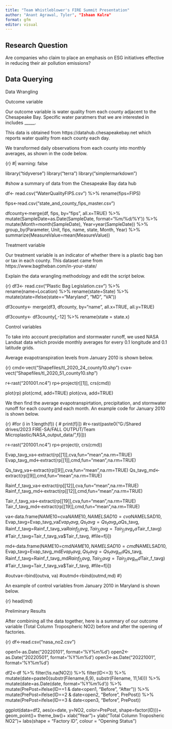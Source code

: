 ```yaml
---
title: "Team Whistleblower's FIRE Summit Presentation"
author: "Anant Agrawal, Tyler", "Ishaan Kalra"
format: gfm
editor: visual
---
```


## **Research Question**

Are companies who claim to place an emphasis on ESG initiatives effective in reducing their air pollution emissions?

## **Data Querying**

Data Wrangling

Outcome variable

Our outcome variable is water quality from each county adjacent to the Chesapeake Bay. Specific water paratmers that we are interested in includes \_\_\_\_\_.

This data is obtained from https://datahub.chesapeakebay.net which reports water quality from each county each day.

We transformed daily observations from each county into monthly averages, as shown in the code below.

{r} #\| warning: false

library("tidyverse") library("terra") library("simplermarkdown")

#show a summary of data from the Chesapeake Bay data hub

df\<- read.csv("WaterQualityFIPS.csv") %\>% rename(fips=FIPS)

fips\<-read.csv("state_and_county_fips_master.csv")

dfcounty\<-merge(df, fips, by="fips", all.x=TRUE) %\>% mutate(SampleDate=as.Date(SampleDate, format='%m/%d/%Y')) %\>% mutate(Month=month(SampleDate), Year=year(SampleDate)) %\>% group_by(Parameter, Unit, fips, name, state, Month, Year) %\>% summarize(MeasureValue=mean(MeasureValue))

Treatment variable

Our treatment variable is an indicator of whether there is a plastic bag ban or tax in each county. This dataset came from https://www.bagtheban.com/in-your-state/

Explain the data wrangling methodology and edit the script below.

{r} df3\<- read.csv("Plastic Bag Legislation.csv") %\>% rename(name=Location) %\>% rename(state=State) %\>% mutate(state=ifelse(state=="Maryland", "MD", "VA"))

df3county\<- merge(df3, dfcounty, by="name", all.x=TRUE, all.y=TRUE)

df3county\<- df3county\[,-12\] %\>% rename(state = state.x)

Control variables

To take into account precipitation and stormwater runoff, we used NASA Landsat data which provide monthly averages for every 0.1 longitude and 0.1 latitude grids.

Average evapotranspiration levels from January 2010 is shown below.

{r} cmd\<-vect("Shapefiles/tl_2020_24_county10.shp") cva\<-vect("Shapefiles/tl_2020_51_county10.shp")

r\<-rast("201001.nc4") rp\<-project(r\[\[1\]\], crs(cmd))

plot(rp) plot(cmd, add=TRUE) plot(cva, add=TRUE)

We then find the average evapotranspirtation, precipitation, and stormwater runoff for each county and each month. An example code for January 2010 is shown below.

{r} #for (i in 1:length(f)) { \# print(f\[i\]) #r\<-rast(paste0("G:/Shared drives/2023 FIRE-SA/FALL OUTPUT/Team Microplastic/NASA_output_data/",f\[i\]))

r\<-rast("201001.nc4") rp\<-project(r, crs(cmd))

Evap_tavg_va\<-extract(rp\[\[1\]\],cva,fun="mean",na.rm=TRUE) Evap_tavg_md\<-extract(rp\[\[1\]\],cmd,fun="mean",na.rm=TRUE)

Qs_tavg_va\<-extract(rp\[\[9\]\],cva,fun="mean",na.rm=TRUE) Qs_tavg_md\<-extract(rp\[\[9\]\],cmd,fun="mean",na.rm=TRUE)

Rainf_f_tavg_va\<-extract(rp\[\[12\]\],cva,fun="mean",na.rm=TRUE) Rainf_f_tavg_md\<-extract(rp\[\[12\]\],cmd,fun="mean",na.rm=TRUE)

Tair_f_tavg_va\<-extract(rp\[\[19\]\],cva,fun="mean",na.rm=TRUE) Tair_f_tavg_md\<-extract(rp\[\[19\]\],cmd,fun="mean",na.rm=TRUE)

va\<-data.frame(NAME10=cva$NAME10, NAMELSAD10=cva$NAMELSAD10, Evap_tavg=Evap_tavg_va$Evap_tavg, Qs_tavg=Qs_tavg_va$Qs_tavg, Rainf_f_tavg=Rainf_f_tavg_va$Rainf_f_tavg, Tair_f_tavg=Tair_f_tavg_va$Tair_f_tavg) #Tair_f_tavg=Tair_f_tavg_va\$Tair_f_tavg, #file=f\[i\])

md\<-data.frame(NAME10=cmd$NAME10, NAMELSAD10=cmd$NAMELSAD10, Evap_tavg=Evap_tavg_md$Evap_tavg, Qs_tavg=Qs_tavg_md$Qs_tavg, Rainf_f_tavg=Rainf_f_tavg_md$Rainf_f_tavg, Tair_f_tavg=Tair_f_tavg_md$Tair_f_tavg) #Tair_f_tavg=Tair_f_tavg_va\$Tair_f_tavg, #file=f\[i\])

#outva\<-rbind(outva, va) #outmd\<-rbind(outmd,md) #}

An example of control variables from January 2010 in Maryland is shown below.

{r} head(md)

Preliminary Results

After combining all the data together, here is a summary of our outcome variable (Total Column Tropospheric NO2) before and after the opening of factories.

{r} df\<-read.csv("nasa_no2.csv")

open1\<-as.Date("20220101", format='%Y%m%d') open2\<-as.Date("20220501", format='%Y%m%d') open3\<-as.Date("20221001", format='%Y%m%d')

df2\<-df %\>% filter(!is.na(NO2)) %\>% filter(ID\<=3) %\>% mutate(date=paste0(substr(Filename,6,9), substr(Filename, 11,14))) %\>% mutate(date=as.Date(date, format='%Y%m%d')) %\>% mutate(PrePost=ifelse(ID==1 & date\<open1, "Before", "After")) %\>% mutate(PrePost=ifelse(ID==2 & date\<open2, "Before", PrePost)) %\>% mutate(PrePost=ifelse(ID==3 & date\<open3, "Before", PrePost))

ggplot(data=df2, aes(x=date, y=NO2, color=PrePost, shape=factor(ID)))+ geom_point()+ theme_bw()+ xlab("Year")+ ylab("Total Column Troposheric NO2")+ labs(shape = "Factory ID", colour = "Opening Status")
